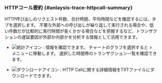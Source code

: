 ### HTTPコール要約 {#anlaysis-trace-httpcall-summary}

<ImgLang img="analysis-tx-http-call.png" desc="HTTPコール要約" />

HTTP呼び出しのリクエスト件数、合計時間、平均時間などを確認するには、<Cmdname sid="TTL06131" className="uitext" />タブを選択します。 不要な外部への呼び出しが繰り返して実行される場合や、低い件数だが比較的に実行時間が長くかかる場合などを把握するなど、トランザクションの遅延要因が外部か内部かを分析する情報として活用できます。

- ![統計アイコン](/img/ic-static.svg) : <Cmdname sid="transaction_statistics" className="uitext" />情報を確認できます。 チャートのグラフを選択すると<Cmdname sid="side_analysis" className="uitext" /> &gt; <Cmdname sid="side_txSearch" className="uitext" />メニューに移動します。 選択した時間帯のトランザクション一覧を確認できます。

- ![ダウンロードアイコン](/img/ico-download.svg) <Cmdname sid="http" className="uitext" />: HTTP Callに関する詳細情報をTXTファイルにダウンロードできます。
